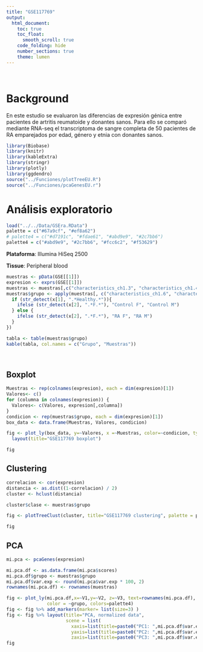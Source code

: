 ```yaml
---
title: "GSE117769"
output:
  html_document:
    toc: true
    toc_float:
      smooth_scroll: true
    code_folding: hide
    number_sections: true
    theme: lumen
---
```


 

# Background

En este estudio se evaluaron las diferencias de expresión génica entre pacientes de artritis reumatoide y donantes sanos. Para ello se comparó mediante RNA-seq el transcriptoma de sangre completa de 50 pacientes de RA emparejados por edad, género y etnia con donantes sanos.

```r
library(Biobase)
library(knitr)
library(kableExtra)
library(stringr)
library(plotly)
library(ggdendro)
source("../Funciones/plotTreeEU.R")
source("../Funciones/pcaGenesEU.r")
```

# Análisis exploratorio {.tabset}

```r
load("../../Data/GSEra.RData")
palette = c("#67a9cf", "#ef8a62")
# palette4 = c("#d7191c", "#fdae61", "#abd9e9", "#2c7bb6")
palette4 = c("#abd9e9", "#2c7bb6", "#fcc6c2", "#f53629")
```

**Plataforma**: Illumina HiSeq 2500

**Tissue**: Peripheral blood

```r
muestras <- pData(GSE[[1]])
expresion <- exprs(GSE[[1]])
muestras <- muestras[,c("characteristics_ch1.3", "characteristics_ch1.4", "characteristics_ch1.6")]
muestras$grupo <- apply(muestras[, c("characteristics_ch1.6", "characteristics_ch1.3")], 1, function(x) {
  if (str_detect(x[1], ".*Healthy.*")){
    ifelse (str_detect(x[2], ".*F.*"), "Control F", "Control M")
  } else {
    ifelse (str_detect(x[2], ".*F.*"), "RA F", "RA M")
  }
})

tabla <- table(muestras$grupo)
kable(tabla, col.names = c("Grupo", "Muestras"))
```

 

## Boxplot

```r
Muestras <- rep(colnames(expresion), each = dim(expresion)[1])
Valores<- c()
for (columna in colnames(expresion)) {
  Valores<- c(Valores, expresion[,columna])
}
condicion <- rep(muestras$grupo, each = dim(expresion)[1])
box_data <- data.frame(Muestras, Valores, condicion)

fig <- plot_ly(box_data, y=~Valores, x =~Muestras, color=~condicion, type="box", colors=palette4) %>%
  layout(title="GSE117769 boxplot")

fig
```

## Clustering

```r
correlacion <- cor(expresion)
distancia <- as.dist((1-correlacion) / 2)
cluster <- hclust(distancia)

cluster$clase <- muestras$grupo

fig <- plotTreeClust(cluster, title="GSE117769 clustering", palette = palette4)

fig
```

## PCA

```r
mi.pca <- pcaGenes(expresion)

mi.pca.df <- as.data.frame(mi.pca$scores)
mi.pca.df$grupo <- muestras$grupo
mi.pca.df$var.exp <- round(mi.pca$var.exp * 100, 2)
rownames(mi.pca.df) <- rownames(muestras)

fig <- plot_ly(mi.pca.df,x=~V1,y=~V2, z=~V3, text=rownames(mi.pca.df),
               color = ~grupo, colors=palette4)
fig <- fig %>% add_markers(marker= list(size=3) )
fig <- fig %>% layout(title="PCA, normalized data",
                      scene = list(
                        xaxis=list(title=paste0("PC1: ",mi.pca.df$var.exp[1],"% explained variance")),
                        yaxis=list(title=paste0("PC2: ",mi.pca.df$var.exp[2],"% explained variance")),
                        zaxis=list(title=paste0("PC3: ",mi.pca.df$var.exp[3],"% explained variance"))))
fig
```
